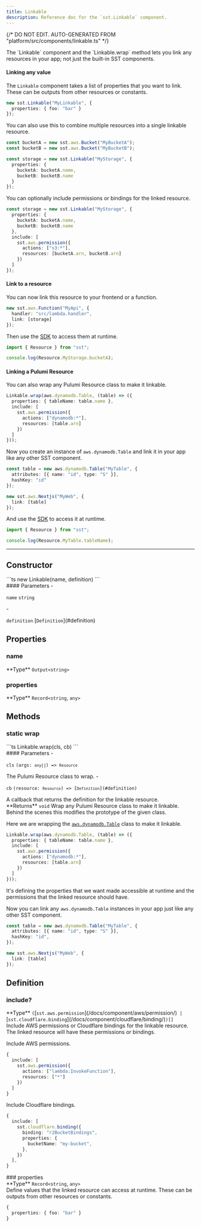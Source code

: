 ```yaml
---
title: Linkable
description: Reference doc for the `sst.Linkable` component.
---
```


{/* DO NOT EDIT. AUTO-GENERATED FROM "platform/src/components/linkable.ts" */}


<div class="tsdoc">

<Section type="about">
The `Linkable` component and the `Linkable.wrap` method lets you link any resources in your
app; not just the built-in SST components.

#### Linking any value

The `Linkable` component takes a list of properties that you want to link. These can be
outputs from other resources or constants.

```ts title="sst.config.ts"
new sst.Linkable("MyLinkable", {
  properties: { foo: "bar" }
});
```

You can also use this to combine multiple resources into a single linkable resource.

```ts title="sst.config.ts"
const bucketA = new sst.aws.Bucket("MyBucketA");
const bucketB = new sst.aws.Bucket("MyBucketB");

const storage = new sst.Linkable("MyStorage", {
  properties: {
    bucketA: bucketA.name,
    bucketB: bucketB.name
  }
});
```

You can optionally include permissions or bindings for the linked resource.

```ts title="sst.config.ts"
const storage = new sst.Linkable("MyStorage", {
  properties: {
    bucketA: bucketA.name,
    bucketB: bucketB.name
  },
  include: [
    sst.aws.permission({
      actions: ["s3:*"],
      resources: [bucketA.arn, bucketB.arn]
    })
  ]
});
```

#### Link to a resource

You can now link this resource to your frontend or a function.

```ts title="sst.config.ts" {3}
new sst.aws.Function("MyApi", {
  handler: "src/lambda.handler",
  link: [storage]
});
```

Then use the [SDK](/docs/reference/sdk/) to access them at runtime.

```js title="src/lambda.ts"
import { Resource } from "sst";

console.log(Resource.MyStorage.bucketA);
```

#### Linking a Pulumi Resource

You can also wrap any Pulumi Resource class to make it linkable.

```ts title="sst.config.ts"
Linkable.wrap(aws.dynamodb.Table, (table) => ({
  properties: { tableName: table.name },
  include: [
    sst.aws.permission({
      actions: ["dynamodb:*"],
      resources: [table.arn]
    })
  ]
}));
```

Now you create an instance of `aws.dynamodb.Table` and link it in your app like any other SST
component.

```ts title="sst.config.ts" {7}
const table = new aws.dynamodb.Table("MyTable", {
  attributes: [{ name: "id", type: "S" }],
  hashKey: "id"
});

new sst.aws.Nextjs("MyWeb", {
  link: [table]
});
```

And use the [SDK](/docs/reference/sdk/) to access it at runtime.

```js title="app/page.tsx"
import { Resource } from "sst";

console.log(Resource.MyTable.tableName);
```
</Section>

---

## Constructor

<Segment>
<Section type="signature">
```ts
new Linkable(name, definition)
```
</Section>

<Section type="parameters">
#### Parameters
- <p><code class="key">name</code> <code class="primitive">string</code></p>
- <p><code class="key">definition</code> [<code class="type">Definition</code>](#definition)</p>
</Section>
</Segment>

## Properties

### name
<Segment>
<Section type="parameters">
<InlineSection>
**Type** <code class="primitive">Output</code><code class="symbol">&lt;</code><code class="primitive">string</code><code class="symbol">&gt;</code>
</InlineSection>
</Section>
</Segment>

### properties
<Segment>
<Section type="parameters">
<InlineSection>
**Type** <code class="primitive">Record</code><code class="symbol">&lt;</code><code class="primitive">string</code>, <code class="primitive">any</code><code class="symbol">&gt;</code>
</InlineSection>
</Section>
</Segment>

## Methods

### static wrap
<Segment>
<Section type="signature">
```ts
Linkable.wrap(cls, cb)
```
</Section>

<Section type="parameters">
#### Parameters
- <p><code class="key">cls</code> <code class="primitive">(args: <code class="primitive">any</code><code class="symbol">[]</code>) => <code class="type">Resource</code></code></p>
The Pulumi Resource class to wrap.
- <p><code class="key">cb</code> <code class="primitive">(resource: <code class="type">Resource</code>) => [<code class="type">Definition</code>](#definition)</code></p>
A callback that returns the definition for the linkable resource.
</Section>

<InlineSection>
**Returns** <code class="primitive">void</code>
</InlineSection>
Wrap any Pulumi Resource class to make it linkable. Behind the scenes this modifies the
prototype of the given class.

Here we are wrapping the [`aws.dynamodb.Table`](https://www.pulumi.com/registry/packages/aws/api-docs/dynamodb/table/)
class to make it linkable.

```ts title="sst.config.ts"
Linkable.wrap(aws.dynamodb.Table, (table) => ({
  properties: { tableName: table.name },
  include: [
    sst.aws.permission({
      actions: ["dynamodb:*"],
      resources: [table.arn]
    })
  ]
}));
```

It's defining the properties that we want made accessible at runtime and the permissions
that the linked resource should have.

Now you can link any `aws.dynamodb.Table` instances in your app just like any other SST
component.

```ts title="sst.config.ts" {7}
const table = new aws.dynamodb.Table("MyTable", {
  attributes: [{ name: "id", type: "S" }],
  hashKey: "id",
});

new sst.aws.Nextjs("MyWeb", {
  link: [table]
});
```
</Segment>

## Definition
### include?
<Segment>
<Section type="parameters">
<InlineSection>
**Type** <code class="symbol">(</code>[<code class="type">sst.aws.permission</code>](/docs/component/aws/permission/)<code class="symbol"> | </code>[<code class="type">sst.cloudflare.binding</code>](/docs/component/cloudflare/binding/)<code class="symbol">)[]</code>
</InlineSection>
</Section>
Include AWS permissions or Cloudflare bindings for the linkable resource. The linked
resource will have these permissions or bindings.

Include AWS permissions.

```ts
{
  include: [
    sst.aws.permission({
      actions: ["lambda:InvokeFunction"],
      resources: ["*"]
    })
  ]
}
```

Include Cloudflare bindings.

```ts
{
  include: [
    sst.cloudflare.binding({
      binding: "r2BucketBindings",
      properties: {
        bucketName: "my-bucket",
      },
    })
  ],
}
```
</Segment>
### properties
<Segment>
<Section type="parameters">
<InlineSection>
**Type** <code class="primitive">Record</code><code class="symbol">&lt;</code><code class="primitive">string</code>, <code class="primitive">any</code><code class="symbol">&gt;</code>
</InlineSection>
</Section>
Define values that the linked resource can access at runtime. These can be outputs
from other resources or constants.

```ts
{
  properties: { foo: "bar" }
}
```
</Segment>
</div>